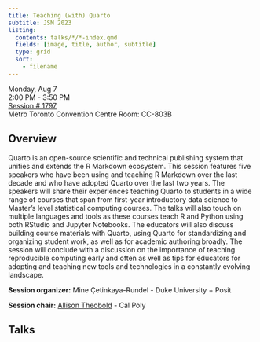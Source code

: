 ```yaml
---
title: Teaching (with) Quarto
subtitle: JSM 2023
listing:
  contents: talks/*/*-index.qmd
  fields: [image, title, author, subtitle]
  type: grid
  sort:
    - filename
---
```


Monday, Aug 7\
2:00 PM - 3:50 PM\
[Session \# 1797](https://ww2.aievolution.com/JSMAnnual/index.cfm?do=ev.viewEv&ev=2605) \
Metro Toronto Convention Centre Room: CC-803B 

## Overview

Quarto is an open-source scientific and technical publishing system that unifies and extends the R Markdown ecosystem. This session features five speakers who have been using and teaching R Markdown over the last decade and who have adopted Quarto over the last two years. The speakers will share their experiences teaching Quarto to students in a wide range of courses that span from first-year introductory data science to Master's level statistical computing courses. The talks will also touch on multiple languages and tools as these courses teach R and Python using both RStudio and Jupyter Notebooks. The educators will also discuss building course materials with Quarto, using Quarto for standardizing and organizing student work, as well as for academic authoring broadly. The session will conclude with a discussion on the importance of teaching reproducible computing early and often as well as tips for educators for adopting and teaching new tools and technologies in a constantly evolving landscape.

**Session organizer:** Mine Çetinkaya-Rundel - Duke University + Posit

**Session chair:** [Allison Theobold](https://statistics.calpoly.edu/allison-theobold) - Cal Poly

## Talks
